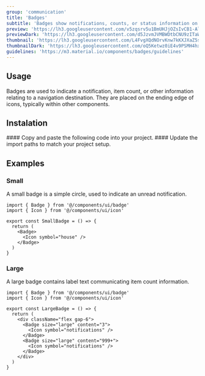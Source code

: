 ```yaml
---
group: 'communication'
title: 'Badges'
subtitle: 'Badges show notifications, counts, or status information on navigation items and icons'
preview: 'https://lh3.googleusercontent.com/v5zqsrv5u1BmUHJjOZsIvCB1-Al-bZB-9bHKY46YSPaIJScLVVjAGON9LY7PXEYvdAiwHhplkk1Apo3joUtINICM_fv3zDJuKMa3slQnx_MrpXGIdtuN=s0'
previewDark: 'https://lh3.googleusercontent.com/d5JzvmJVMBWDtbCNU9zITaWR5mgc4aeOcfyZYaT0pfeRhYYhDGC7wthJclaWVmJEzmjrIkxwTGMeupU0asgBzfY5RJcesfRkLSVA4vRi4i_cY5l6VAH4=s0'
thumbnail: 'https://lh3.googleusercontent.com/L4FvgXQdNOrvKnw7kKXJXaZ5sAspd0k2O9S4xp6VXnLciXPNhxN_jV-zEPEVokivMiqun0MctMSY-4IPIGyMW5MKMdgUEpJlGJ0yr03LRyh3gtPCkHc=w2400'
thumbnailDark: 'https://lh3.googleusercontent.com/oQ5Ketwz0iE4v9PSMH4hxj4iHVLxVIhhDttqww3N0DGB-i101RNHPq9xxK2fURt3iaBcZKdyutnxNFVClUQSxurGvXWBUnJBiIMrZPVOwd5nB-6KzQ=w2400'
guidelines: 'https://m3.material.io/components/badges/guidelines'
---
```



## Usage

Badges are used to indicate a notification, item count, or other information relating to a navigation destination. They are placed on the ending edge of icons, typically within other components.

## Instalation

<Steps>

<Step>
  #### Copy and paste the following code into your project.
  <ComponentSource name="badge" />
</Step>

<Step>
#### Update the import paths to match your project setup.

</Step>

</Steps>

## Examples

### Small

A small badge is a simple circle, used to indicate an unread notification.

<ComponentContainer>
  <SmallBadge slot='preview' client:visible/>

```tsx
import { Badge } from '@/components/ui/badge'
import { Icon } from '@/components/ui/icon'

export const SmallBadge = () => {
  return (
    <Badge>
      <Icon symbol="house" />
    </Badge>
  )
}
```

</ComponentContainer>

### Large

A large badge contains label text communicating item count information.

<ComponentContainer>
  <LargeBadge slot='preview' client:visible/>

```tsx
import { Badge } from '@/components/ui/badge'
import { Icon } from '@/components/ui/icon'

export const LargeBadge = () => {
  return (
    <div className="flex gap-6">
      <Badge size="large" content="3">
        <Icon symbol="notifications" />
      </Badge>
      <Badge size="large" content="999+">
        <Icon symbol="notifications" />
      </Badge>
    </div>
  )
}
```

</ComponentContainer>
